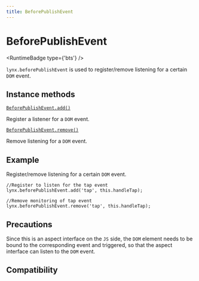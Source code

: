 ```yaml
---
title: BeforePublishEvent
---
```



# BeforePublishEvent

<RuntimeBadge type={'bts'} />

`lynx.beforePublishEvent` is used to register/remove listening for a certain `DOM` event.

## Instance methods

[`BeforePublishEvent.add()`](./lynx-before-publish-event/before-publish-event-add.mdx)

Register a listener for a `DOM` event.

[`BeforePublishEvent.remove()`](./lynx-before-publish-event/before-publish-event-remove.mdx)

Remove listening for a `DOM` event.

## Example

Register/remove listening for a certain `DOM` event.

```tsx
//Register to listen for the tap event
lynx.beforePublishEvent.add('tap', this.handleTap);

//Remove monitoring of tap event
lynx.beforePublishEvent.remove('tap', this.handleTap);
```

## Precautions

Since this is an aspect interface on the `JS` side, the `DOM` element needs to be bound to the corresponding event and triggered, so that the aspect interface can listen to the `DOM` event.

## Compatibility


<LegacyCompatTable metadata="lynx-api/lynx/lynx-before-publish-event/BeforePublishEvent" />
